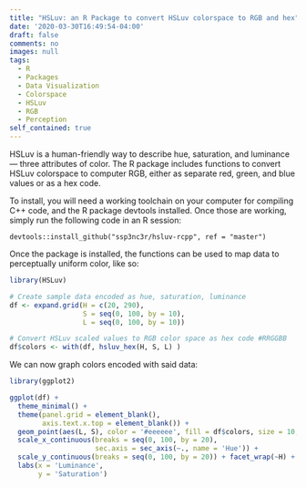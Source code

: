 ```yaml
---
title: "HSLuv: an R Package to convert HSLuv colorspace to RGB and hex"
date: '2020-03-30T16:49:54-04:00'
draft: false
comments: no
images: null
tags:
  - R
  - Packages
  - Data Visualization
  - Colorspace
  - HSLuv
  - RGB
  - Perception
self_contained: true
---
```


HSLuv is a human-friendly way to describe hue, saturation, and luminance --- three attributes of color. The R package includes functions to convert HSLuv colorspace to computer RGB, either as separate red, green, and blue values or as a hex code.

To install, you will need a working toolchain on your computer for compiling C++ code, and the R package devtools installed. Once those are working, simply run the following code in an R session:

```
devtools::install_github("ssp3nc3r/hsluv-rcpp", ref = "master")
```

Once the package is installed, the functions can be used to map data to perceptually uniform color, like so:

```r
library(HSLuv)

# Create sample data encoded as hue, saturation, luminance
df <- expand.grid(H = c(20, 290),
                  S = seq(0, 100, by = 10),
                  L = seq(0, 100, by = 10))

# Convert HSLuv scaled values to RGB color space as hex code #RRGGBB
df$colors <- with(df, hsluv_hex(H, S, L) )
```

We can now graph colors encoded with said data:

```r
library(ggplot2)

ggplot(df) +
  theme_minimal() +
  theme(panel.grid = element_blank(),
        axis.text.x.top = element_blank()) + 
  geom_point(aes(L, S), color = '#eeeeee', fill = df$colors, size = 10, shape = 22) +
  scale_x_continuous(breaks = seq(0, 100, by = 20),
                     sec.axis = sec_axis(~., name = 'Hue')) +
  scale_y_continuous(breaks = seq(0, 100, by = 20)) + facet_wrap(~H) +
  labs(x = 'Luminance',
       y = 'Saturation')
```

